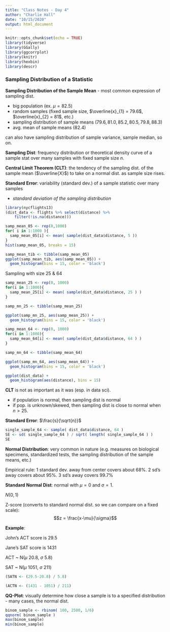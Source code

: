 ```yaml
---
title: "Class Notes - Day 4"
author: "Charlie Hall"
date: "10/15/2020"
output: html_document
---
```


```r
knitr::opts_chunk$set(echo = TRUE)
library(tidyverse)
library(GGally)
library(ggcorrplot)
library(knitr)
library(hexbin)
library(descr)
```

### Sampling Distribution of a Statistic

**Sampling Distribution of the Sample Mean** - most common expression of sampling dist.

- big population (ex. $\mu = 82.5$)
- random samples (fixed sample size, $\overline{x}_{1} = 79.6$, $\overline{x}_{2} = 81$, etc.)
- sampling distribution of sample means ($79.6, 81.0, 85.2, 80.5, 79.8, 88.3$)
- avg. mean of sample means ($82.4$)

can also have sampling distribution of sample variance, sample median, so on.

**Sampling Dist**: frequency distribution or theoretical density curve of a sample stat over many samples with fixed sample size $n$.

**Central Limit Theorem (CLT)**: the tendency of the sampling dist. of the sample mean ($\overline{X}$) to take on a normal dist. as sample size rises.

**Standard Error**: variability (standard dev.) of a sample statistic over many samples 

- *standard deviation of the sampling distribution*

```r
library(nycflights13)
(dist_data <- flights %>% select(distance) %>%
    filter(!is.na(distance)))
```

```r
samp_mean_05 <- rep(0,1000)
for( i in 1:1000 ){
  samp_mean_05[i] <- mean( sample(dist_data$distance, 5 ))
}
hist(samp_mean_05, breaks = 15)

samp_mean_tib <- tibble(samp_mean_05)
ggplot(samp_mean_tib, aes(samp_mean_05)) +
  geom_histogram(bins = 15, color = 'black')
```

Sampling with size 25 & 64
```r
samp_mean_25 <- rep(0, 1000)
for(i in 1:1000){
  samp_mean_25[i] <- mean( sample(dist_data$distance, 25 ) )
}

samp_mn_25 <- tibble(samp_mean_25)

ggplot(samp_mn_25, aes(samp_mean_25)) +
  geom_histogram(bins = 15, color = 'black')

samp_mean_64 <- rep(0, 1000)
for(i in 1:1000){
  samp_mean_64[i] <- mean( sample(dist_data$distance, 64 ) )
}

samp_mn_64 <- tibble(samp_mean_64)

ggplot(samp_mn_64, aes(samp_mean_64)) +
  geom_histogram(bins = 15, color = 'black')

ggplot(dist_data) +
  geom_histogram(aes(distance), bins = 15)
```

**CLT** is not as important as it was (esp. in data sci).

- if population is normal, then sampling dist is normal
- if pop. is unknown/skewed, then sampling dist is close to normal when $n>25$.

**Standard Error**: $\frac{s}{\sqrt{n}}$
```r
single_sample_64 <- sample( dist_data$distance, 64 )
SE <- sd( single_sample_64 ) / sqrt( length( single_sample_64 ) ) 
SE
```

**Normal Distribution**: very common in nature (e.g. measures on biological specimens, standardized tests, the sampling distribution of the sample means, etc.)

Empirical rule: 1 standard dev. away from center covers about 68%. 2 sd's away covers about 95%. 3 sd's away covers 99.7%

**Standard Normal Dist**: normal with $\mu = 0$ and $\sigma = 1$.

$N(0,1)$

Z-score (converts to standard normal dist. so we can compare on a fixed scale):
$$z = \frac{x-\mu}{\sigma}$$

**Example**:

John's ACT score is 29.5

Jane's SAT score is 1431

ACT ~ N($\mu$ 20.8, $\sigma$ 5.8)

SAT ~ N($\mu$ 1051, $\sigma$ 211)

```r
(SATN <- (29.5-20.8) / 5.8)

(ACTN <- (1431 - 1051) / 211)
```

**QQ-Plot**: visually determine how close a sample is to a specified distribution - many cases, the normal dist.
```r
binom_sample <- rbinom( 100, 2500, 1/6)
qqnorm( binom_sample )
max(binom_sample)
min(binom_sample)
```